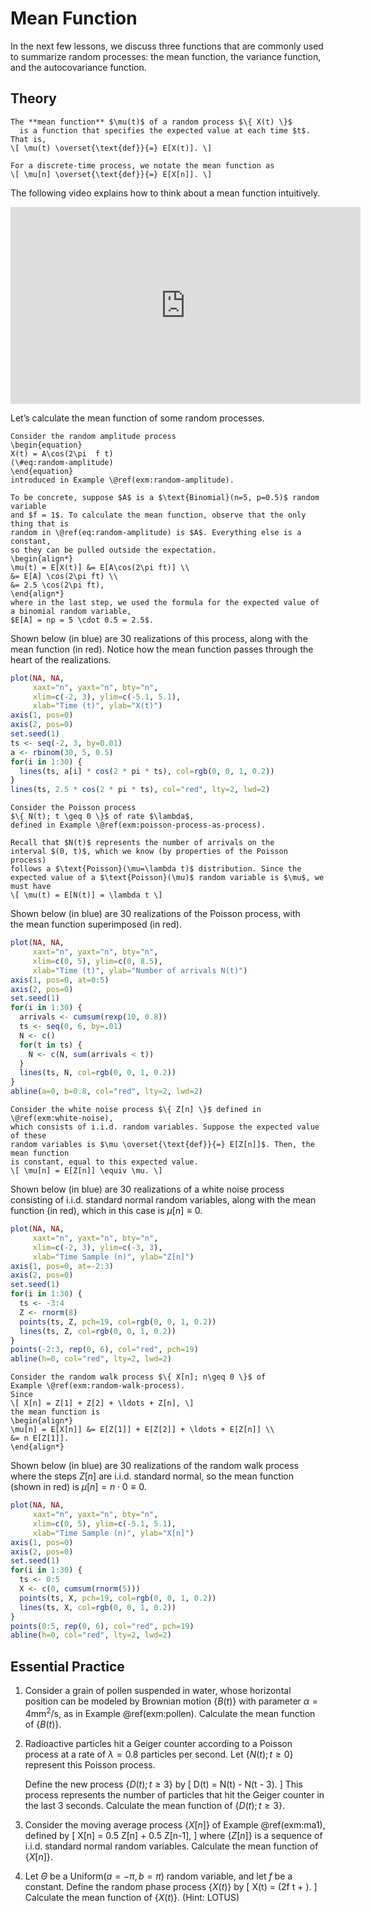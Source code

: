 # Mean Function {#mean-function}

In the next few lessons, we discuss three functions that are 
commonly used to summarize random processes: the mean function, 
the variance function, and the autocovariance function.

## Theory {-}

```definition
The **mean function** $\mu(t)$ of a random process $\{ X(t) \}$ 
  is a function that specifies the expected value at each time $t$. 
That is,
\[ \mu(t) \overset{\text{def}}{=} E[X(t)]. \]

For a discrete-time process, we notate the mean function as 
\[ \mu[n] \overset{\text{def}}{=} E[X[n]]. \]
```

The following video explains how to think about a mean function intuitively.

<iframe width="560" height="315" src="https://www.youtube.com/embed/R_zn7d47VUQ" frameborder="0" allow="accelerometer; autoplay; encrypted-media; gyroscope; picture-in-picture" allowfullscreen></iframe>

Let's calculate the mean function of some random processes.

```example
Consider the random amplitude process 
\begin{equation}
X(t) = A\cos(2\pi  f t)
(\#eq:random-amplitude)
\end{equation}
introduced in Example \@ref(exm:random-amplitude). 

To be concrete, suppose $A$ is a $\text{Binomial}(n=5, p=0.5)$ random variable 
and $f = 1$. To calculate the mean function, observe that the only thing that is 
random in \@ref(eq:random-amplitude) is $A$. Everything else is a constant, 
so they can be pulled outside the expectation.
\begin{align*}
\mu(t) = E[X(t)] &= E[A\cos(2\pi ft)] \\
&= E[A] \cos(2\pi ft) \\
&= 2.5 \cos(2\pi ft),
\end{align*}
where in the last step, we used the formula for the expected value of a binomial random variable, 
$E[A] = np = 5 \cdot 0.5 = 2.5$.
```

Shown below (in blue) are 30 realizations of this process, along with the mean function (in red). Notice 
how the mean function passes through the heart of the realizations.
```r
plot(NA, NA,
     xaxt="n", yaxt="n", bty="n",
     xlim=c(-2, 3), ylim=c(-5.1, 5.1),
     xlab="Time (t)", ylab="X(t)")
axis(1, pos=0)
axis(2, pos=0)
set.seed(1)
ts <- seq(-2, 3, by=0.01)
a <- rbinom(30, 5, 0.5)
for(i in 1:30) {
  lines(ts, a[i] * cos(2 * pi * ts), col=rgb(0, 0, 1, 0.2))
}
lines(ts, 2.5 * cos(2 * pi * ts), col="red", lty=2, lwd=2)
```

```example
Consider the Poisson process 
$\{ N(t); t \geq 0 \}$ of rate $\lambda$, 
defined in Example \@ref(exm:poisson-process-as-process).

Recall that $N(t)$ represents the number of arrivals on the 
interval $(0, t)$, which we know (by properties of the Poisson process) 
follows a $\text{Poisson}(\mu=\lambda t)$ distribution. Since the 
expected value of a $\text{Poisson}(\mu)$ random variable is $\mu$, we 
must have
\[ \mu(t) = E[N(t)] = \lambda t \]
```

Shown below (in blue) are 30 realizations of the Poisson process, with  
the mean function superimposed (in red). 

```r
plot(NA, NA,
     xaxt="n", yaxt="n", bty="n",
     xlim=c(0, 5), ylim=c(0, 8.5),
     xlab="Time (t)", ylab="Number of arrivals N(t)")
axis(1, pos=0, at=0:5)
axis(2, pos=0)
set.seed(1)
for(i in 1:30) {
  arrivals <- cumsum(rexp(10, 0.8))
  ts <- seq(0, 6, by=.01)
  N <- c()
  for(t in ts) {
    N <- c(N, sum(arrivals < t))
  }
  lines(ts, N, col=rgb(0, 0, 1, 0.2))
}
abline(a=0, b=0.8, col="red", lty=2, lwd=2)
```

```example
Consider the white noise process $\{ Z[n] \}$ defined in \@ref(exm:white-noise), 
which consists of i.i.d. random variables. Suppose the expected value of these 
random variables is $\mu \overset{\text{def}}{=} E[Z[n]]$. Then, the mean function 
is constant, equal to this expected value.
\[ \mu[n] = E[Z[n]] \equiv \mu. \]
```

Shown below (in blue) are 30 realizations of a white noise process consisting of i.i.d. 
standard normal random variables, along with the mean function (in red), which in this case is 
$\mu[n] \equiv 0$.

```r
plot(NA, NA,
     xaxt="n", yaxt="n", bty="n",
     xlim=c(-2, 3), ylim=c(-3, 3),
     xlab="Time Sample (n)", ylab="Z[n]")
axis(1, pos=0, at=-2:3)
axis(2, pos=0)
set.seed(1)
for(i in 1:30) {
  ts <- -3:4
  Z <- rnorm(8)
  points(ts, Z, pch=19, col=rgb(0, 0, 1, 0.2))
  lines(ts, Z, col=rgb(0, 0, 1, 0.2))
}
points(-2:3, rep(0, 6), col="red", pch=19)
abline(h=0, col="red", lty=2, lwd=2)
```

```example
Consider the random walk process $\{ X[n]; n\geq 0 \}$ of 
Example \@ref(exm:random-walk-process). 
Since 
\[ X[n] = Z[1] + Z[2] + \ldots + Z[n], \]
the mean function is 
\begin{align*} 
\mu[n] = E[X[n]] &= E[Z[1]] + E[Z[2]] + \ldots + E[Z[n]] \\
&= n E[Z[1]].
\end{align*}
```

Shown below (in blue) are 30 realizations of the random walk process where the steps $Z[n]$ are 
i.i.d. standard normal, so the mean function (shown in red) is $\mu[n] = n \cdot 0 \equiv 0$.

```r
plot(NA, NA,
     xaxt="n", yaxt="n", bty="n",
     xlim=c(0, 5), ylim=c(-5.1, 5.1),
     xlab="Time Sample (n)", ylab="X[n]")
axis(1, pos=0)
axis(2, pos=0)
set.seed(1)
for(i in 1:30) {
  ts <- 0:5
  X <- c(0, cumsum(rnorm(5)))
  points(ts, X, pch=19, col=rgb(0, 0, 1, 0.2))
  lines(ts, X, col=rgb(0, 0, 1, 0.2))
}
points(0:5, rep(0, 6), col="red", pch=19)
abline(h=0, col="red", lty=2, lwd=2)
```

## Essential Practice {-}

1. Consider a grain of pollen suspended in water, whose horizontal position can be modeled by 
Brownian motion $\{B(t)\}$ with parameter $\alpha=4 \text{mm}^2/\text{s}$, as in Example \@ref(exm:pollen).
Calculate the mean function of $\{ B(t) \}$.

2. Radioactive particles hit a Geiger counter according to a Poisson process 
at a rate of $\lambda=0.8$ particles per second. Let $\{ N(t); t \geq 0 \}$ represent this Poisson process.

    Define the new process $\{ D(t); t \geq 3 \}$ by 
    \[ D(t) = N(t) - N(t - 3). \]
    This process represents the number of particles that hit the Geiger counter in the last 3 seconds. 
    Calculate the mean function of $\{ D(t); t \geq 3 \}$.
 
3. Consider the moving average process $\{ X[n] \}$ of Example \@ref(exm:ma1), defined by 
\[ X[n] = 0.5 Z[n] + 0.5 Z[n-1], \]
where $\{ Z[n] \}$ is a sequence of i.i.d. standard normal random variables. 
Calculate the mean function of $\{ X[n] \}$.
    
4. Let $\Theta$ be a $\text{Uniform}(a=-\pi, b=\pi)$ random variable, and let $f$ be a constant. 
Define the random phase process $\{ X(t) \}$ by
\[ X(t) = \cos(2\pi f t + \Theta). \]
Calculate the mean function of $\{ X(t) \}$. (Hint: LOTUS)
